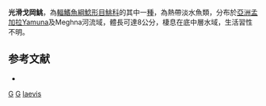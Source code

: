 {{Speciesbox 
| taxon = Gogangra laevis
| status = DD
| status_system = IUCN3.1
| authority = [[Ng|Ng]], 2005
| synonyms = 
}}
'''光滑戈岡鮡'''，為[[輻鰭魚綱|輻鰭魚綱]][[鯰形目|鯰形目]][[鮡科|鮡科]]的其中一[[種|種]]，為熱帶淡水魚類，分布於[[亞洲|亞洲]][[孟加拉|孟加拉]]Yamuna及Meghna河流域，體長可達8公分，棲息在底中層水域，生活習性不明。

==参考文献==
*{{FishBase_species|genus=Gogangra|species=laevis|year=2015|month=3}}

{{Taxonbar}}

[[Category:2005年描述的鱼类|G]]
[[Category:IUCN红色名录数据缺乏物种|G]]
[[Category:戈岡鮡屬|laevis]]